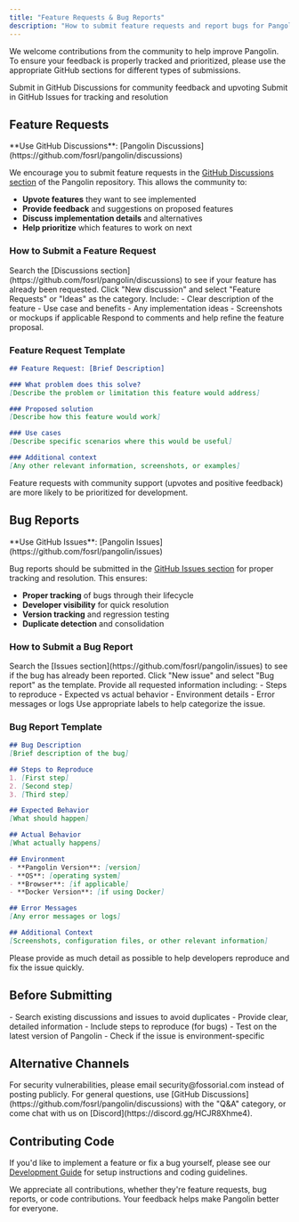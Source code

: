 ```yaml
---
title: "Feature Requests & Bug Reports"
description: "How to submit feature requests and report bugs for Pangolin"
---
```


We welcome contributions from the community to help improve Pangolin. To ensure your feedback is properly tracked and prioritized, please use the appropriate GitHub sections for different types of submissions.

<CardGroup cols={2}>
<Card title="Feature Requests" icon="lightbulb">
  Submit in GitHub Discussions for community feedback and upvoting
</Card>

<Card title="Bug Reports" icon="bug">
  Submit in GitHub Issues for tracking and resolution
</Card>
</CardGroup>

## Feature Requests

<Info>
**Use GitHub Discussions**: [Pangolin Discussions](https://github.com/fosrl/pangolin/discussions)
</Info>

We encourage you to submit feature requests in the [GitHub Discussions section](https://github.com/fosrl/pangolin/discussions) of the Pangolin repository. This allows the community to:

- **Upvote features** they want to see implemented
- **Provide feedback** and suggestions on proposed features
- **Discuss implementation details** and alternatives
- **Help prioritize** which features to work on next

### How to Submit a Feature Request

<Steps>
<Step title="Check existing discussions">
  Search the [Discussions section](https://github.com/fosrl/pangolin/discussions) to see if your feature has already been requested.
</Step>

<Step title="Create a new discussion">
  Click "New discussion" and select "Feature Requests" or "Ideas" as the category.
</Step>

<Step title="Provide details">
  Include:
  - Clear description of the feature
  - Use case and benefits
  - Any implementation ideas
  - Screenshots or mockups if applicable
</Step>

<Step title="Engage with community">
  Respond to comments and help refine the feature proposal.
</Step>
</Steps>

### Feature Request Template

```markdown
## Feature Request: [Brief Description]

### What problem does this solve?
[Describe the problem or limitation this feature would address]

### Proposed solution
[Describe how this feature would work]

### Use cases
[Describe specific scenarios where this would be useful]

### Additional context
[Any other relevant information, screenshots, or examples]
```

<Note>
Feature requests with community support (upvotes and positive feedback) are more likely to be prioritized for development.
</Note>

## Bug Reports

<Warning>
**Use GitHub Issues**: [Pangolin Issues](https://github.com/fosrl/pangolin/issues)
</Warning>

Bug reports should be submitted in the [GitHub Issues section](https://github.com/fosrl/pangolin/issues) for proper tracking and resolution. This ensures:

- **Proper tracking** of bugs through their lifecycle
- **Developer visibility** for quick resolution
- **Version tracking** and regression testing
- **Duplicate detection** and consolidation

### How to Submit a Bug Report

<Steps>
<Step title="Check existing issues">
  Search the [Issues section](https://github.com/fosrl/pangolin/issues) to see if the bug has already been reported.
</Step>

<Step title="Create a new issue">
  Click "New issue" and select "Bug report" as the template.
</Step>

<Step title="Fill out the template">
  Provide all requested information including:
  - Steps to reproduce
  - Expected vs actual behavior
  - Environment details
  - Error messages or logs
</Step>

<Step title="Add labels">
  Use appropriate labels to help categorize the issue.
</Step>
</Steps>

### Bug Report Template

```markdown
## Bug Description
[Brief description of the bug]

## Steps to Reproduce
1. [First step]
2. [Second step]
3. [Third step]

## Expected Behavior
[What should happen]

## Actual Behavior
[What actually happens]

## Environment
- **Pangolin Version**: [version]
- **OS**: [operating system]
- **Browser**: [if applicable]
- **Docker Version**: [if using Docker]

## Error Messages
[Any error messages or logs]

## Additional Context
[Screenshots, configuration files, or other relevant information]
```

<Warning>
Please provide as much detail as possible to help developers reproduce and fix the issue quickly.
</Warning>

## Before Submitting

<Check>
- Search existing discussions and issues to avoid duplicates
- Provide clear, detailed information
- Include steps to reproduce (for bugs)
- Test on the latest version of Pangolin
- Check if the issue is environment-specific
</Check>

## Alternative Channels

<CardGroup cols={2}>
<Card title="Security Issues" icon="shield">
  For security vulnerabilities, please email security@fossorial.com instead of posting publicly.
</Card>

<Card title="General Questions" icon="question">
  For general questions, use [GitHub Discussions](https://github.com/fosrl/pangolin/discussions) with the "Q&A" category, or come chat with us on [Discord](https://discord.gg/HCJR8Xhme4).
</Card>
</CardGroup>

## Contributing Code

If you'd like to implement a feature or fix a bug yourself, please see our [Development Guide](/development/contributing) for setup instructions and coding guidelines.

<Note>
We appreciate all contributions, whether they're feature requests, bug reports, or code contributions. Your feedback helps make Pangolin better for everyone.
</Note>
